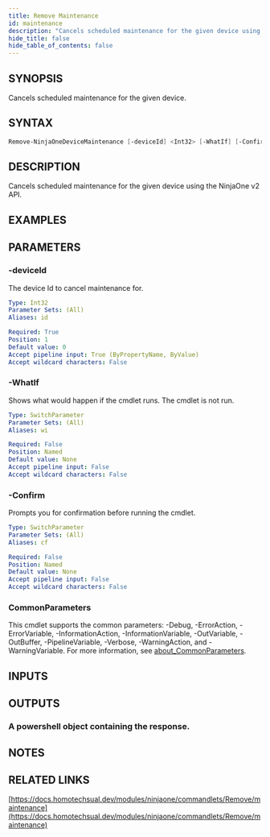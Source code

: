 ```yaml
---
title: Remove Maintenance
id: maintenance
description: "Cancels scheduled maintenance for the given device using the NinjaOne v2 API."
hide_title: false
hide_table_of_contents: false
---
```


## SYNOPSIS

Cancels scheduled maintenance for the given device.

## SYNTAX

```powershell
Remove-NinjaOneDeviceMaintenance [-deviceId] <Int32> [-WhatIf] [-Confirm] [<CommonParameters>]
```

## DESCRIPTION

Cancels scheduled maintenance for the given device using the NinjaOne v2 API.

## EXAMPLES

## PARAMETERS

### -deviceId

The device Id to cancel maintenance for.

```yaml
Type: Int32
Parameter Sets: (All)
Aliases: id

Required: True
Position: 1
Default value: 0
Accept pipeline input: True (ByPropertyName, ByValue)
Accept wildcard characters: False
```

### -WhatIf

Shows what would happen if the cmdlet runs.
The cmdlet is not run.

```yaml
Type: SwitchParameter
Parameter Sets: (All)
Aliases: wi

Required: False
Position: Named
Default value: None
Accept pipeline input: False
Accept wildcard characters: False
```

### -Confirm

Prompts you for confirmation before running the cmdlet.

```yaml
Type: SwitchParameter
Parameter Sets: (All)
Aliases: cf

Required: False
Position: Named
Default value: None
Accept pipeline input: False
Accept wildcard characters: False
```

### CommonParameters

This cmdlet supports the common parameters: -Debug, -ErrorAction, -ErrorVariable, -InformationAction, -InformationVariable, -OutVariable, -OutBuffer, -PipelineVariable, -Verbose, -WarningAction, and -WarningVariable. For more information, see [about_CommonParameters](http://go.microsoft.com/fwlink/?LinkID=113216).

## INPUTS

## OUTPUTS

### A powershell object containing the response.

## NOTES

## RELATED LINKS

[https://docs.homotechsual.dev/modules/ninjaone/commandlets/Remove/maintenance](https://docs.homotechsual.dev/modules/ninjaone/commandlets/Remove/maintenance)
